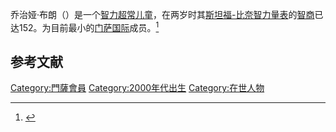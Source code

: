 乔治娅·布朗（{{lang-en|Georgia Brown}}）是一个[[智力超常儿童|智力超常儿童]]，在两岁时其[[斯坦福-比奈智力量表|斯坦福-比奈智力量表]]的[[智商|智商]]已达152。为目前最小的[[门萨国际|门萨国际]]成员。<ref>{{Cite web |url=https://web.archive.org/web/20071118184214/http://news.tom.com/2007-06-23/0023/77417866.html |title=英国两岁天才女童智商152 接近爱因斯坦 |author=赵佶 |date=2007-06-23 |publisher=现代快报 |language=zh-hans }}</ref>

== 参考文献 ==
{{reflist}}

[[Category:門薩會員|Category:門薩會員]]
[[Category:2000年代出生|Category:2000年代出生]]
[[Category:在世人物|Category:在世人物]]
{{bio-stub}}
